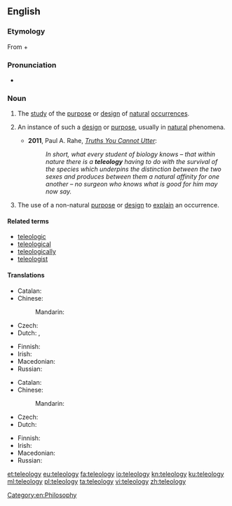 ==English==
{{wikipedia}}

===Etymology===
From {{etyl|grc|en}} {{term|τέλος||tr=telos|purpose|lang=grc|sc=polytonic}} + {{term|λόγος||tr=logos|word, speech, discourse|lang=grc|sc=polytonic}}

===Pronunciation===
* {{a|UK}} {{IPA|/ˈtɛl.iˌɒl.ə.dʒi/|lang=en}}

===Noun===
{{en-noun|teleologies}}

# {{context|philosophy|lang=en}} The [[study]] of the [[purpose]] or [[design]] of [[natural]] [[occurrence]]s.
# {{context|by extension|lang=en}} An instance of such a [[design]] or [[purpose]], usually in [[natural]] phenomena.
#* '''2011''', Paul A. Rahe, ''[http://ricochet.com/main-feed/Truths-You-Cannot-Utter Truths You Cannot Utter]'':
#*: '' In short, what every student of biology knows – that within nature there is a '''teleology''' having to do with the survival of the species which underpins the distinction between the two sexes and produces between them a natural affinity for one another – no surgeon who knows what is good for him may now say.''
# The use of a non-natural [[purpose]] or [[design]] to [[explain]] an occurrence.

====Related terms====
* [[teleologic]]
* [[teleological]]
* [[teleologically]]
* [[teleologist]]

====Translations====
{{trans-top|study of the purpose of occurrences}}
* Catalan: {{t|ca|teleologia|f}}
* Chinese:
*: Mandarin: {{t-needed|cmn}}
* Czech: {{t|cs|teleologie|f}}
* Dutch: {{t+|nl|teleologie|f}}, {{t|nl|doelmatigheidsleer|f}}
{{trans-mid}}
* Finnish: {{t|fi|teleologia}}
* Irish: {{t|ga|teileolaíocht|f}}
* Macedonian: {{t|mk|телеологија|f|tr=teleológija}}
* Russian: {{t-needed|ru}}
{{trans-bottom}}

{{trans-top|use of non-natural purpose to explain occurrence}}
* Catalan: {{t-needed|ca}}
* Chinese:
*: Mandarin: {{t-needed|cmn}}
* Czech: {{t-needed|cs}}
* Dutch: {{t+|nl|teleologie|f}}
{{trans-mid}}
* Finnish: {{t-needed|fi}}
* Irish: {{t-needed|ga}}
* Macedonian: {{t-needed|mk}}
* Russian: {{t-needed|ru}}
{{trans-bottom}}

[[Category:en:Philosophy]]

[[et:teleology]]
[[eu:teleology]]
[[fa:teleology]]
[[io:teleology]]
[[kn:teleology]]
[[ku:teleology]]
[[ml:teleology]]
[[pl:teleology]]
[[ta:teleology]]
[[vi:teleology]]
[[zh:teleology]]